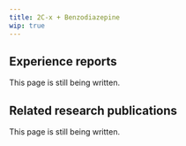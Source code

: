 ---
title: 2C-x + Benzodiazepine
wip: true
---

## Experience reports

This page is still being written.

## Related research publications

This page is still being written.

